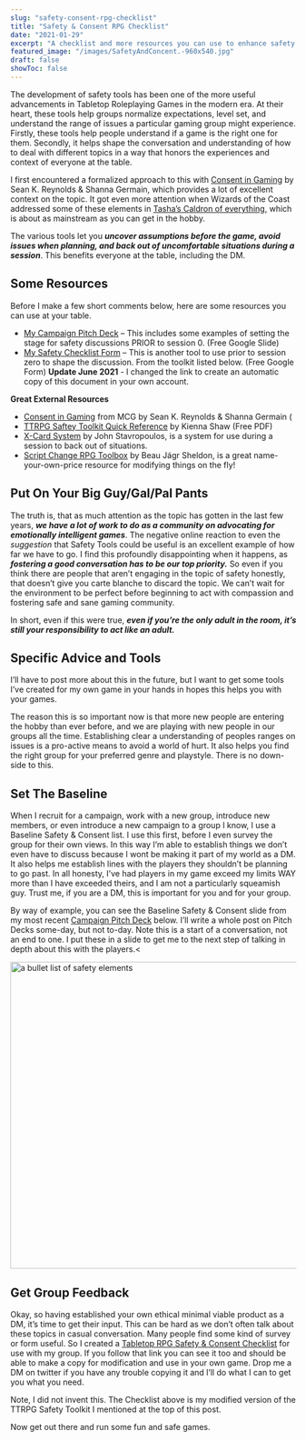 ```yaml
---
slug: "safety-consent-rpg-checklist"
title: "Safety & Consent RPG Checklist"
date: "2021-01-29"
excerpt: "A checklist and more resources you can use to enhance safety and concent in your TTRPGs."
featured_image: "/images/SafetyAndConcent.-960x540.jpg"
draft: false
showToc: false
---
```


The development of safety tools has been one of the more useful advancements in Tabletop Roleplaying Games in the modern era. At their heart, these tools help groups normalize expectations, level set, and understand the range of issues a particular gaming group might experience. Firstly, these tools help people understand if a game is the right one for them. Secondly, it helps shape the conversation and understanding of how to deal with different topics in a way that honors the experiences and context of everyone at the table.

I first encountered a formalized approach to this with <a rel="noreferrer noopener" href="https://www.montecookgames.com/consent-in-gaming/" target="_blank">Consent in Gaming</a> by Sean K. Reynolds & Shanna Germain, which provides a lot of excellent context on the topic. It got even more attention when Wizards of the Coast addressed some of these elements in <a data-type="URL" data-id="https://dnd.wizards.com/products/tabletop-games/rpg-products/tashas-cauldron-everything" href="https://dnd.wizards.com/products/tabletop-games/rpg-products/tashas-cauldron-everything">Tasha&#8217;s Caldron of everything</a><a data-type="URL" data-id="https://dnd.wizards.com/products/tabletop-games/rpg-products/tashas-cauldron-everything" rel="noreferrer noopener" href="https://dnd.wizards.com/products/tabletop-games/rpg-products/tashas-cauldron-everything" target="_blank">,</a> which is about as mainstream as you can get in the hobby. 

The various tools let you **_uncover assumptions before the game, avoid issues when planning, and back out of uncomfortable situations during a session_**. This benefits everyone at the table, including the DM.

## Some Resources

Before I make a few short comments below, here are some resources you can use at your table.

  * <a href="https://docs.google.com/presentation/d/1kjaK9Q9p90P54E2ITZPf0DHGyaZZMHXYAg52Ar19zp4/edit?usp=sharing" target="_blank" rel="noreferrer noopener">My Campaign Pitch Deck</a> &#8211; This includes some examples of setting the stage for safety discussions PRIOR to session 0. (Free Google Slide)
  * [My Safety Checklist Form](https://docs.google.com/forms/d/1XHjWwG3vdyhcX1uyAQT-XqwwhTZBFkW-JD9Ubhn_YUs/copy?usp=sharing) &#8211; This is another tool to use prior to session zero to shape the discussion. From the toolkit listed below. (Free Google Form) **Update June 2021** - I changed the link to create an automatic copy of this document in your own account.

**Great External Resources**

  * <a href="https://www.montecookgames.com/consent-in-gaming/" target="_blank" rel="noreferrer noopener">Consent in Gaming</a> from MCG by Sean K. Reynolds & Shanna Germain (
  * [TTRPG Saftey Toolkit Quick Reference](https://i.4pcdn.org/tg/1583202183294.pdf) by Kienna Shaw (Free PDF)
  * <a href="https://docs.google.com/document/d/1SB0jsx34bWHZWbnNIVVuMjhDkrdFGo1_hSC2BWPlI3A/mobilebasic" target="_blank" rel="noreferrer noopener">X-Card System</a> by John Stavropoulos, is a system for use during a session to back out of situations.
  * <a href="https://briebeau.itch.io/script-change" target="_blank" rel="noreferrer noopener">Script Change RPG Toolbox</a> by Beau Jágr Sheldon, is a great name-your-own-price resource for modifying things on the fly!

## Put On Your Big Guy/Gal/Pal Pants

The truth is, that as much attention as the topic has gotten in the last few years, **_we have a lot of work to do as a community on advocating for emotionally intelligent games_**. The negative online reaction to even the _suggestion_ that Safety Tools could be useful is an excellent example of how far we have to go. I find this profoundly disappointing when it happens, as **_fostering a good conversation has to be our top priority._** So even if you think there are people that aren&#8217;t engaging in the topic of safety honestly, that doesn&#8217;t give you carte blanche to discard the topic. We can&#8217;t wait for the environment to be perfect before beginning to act with compassion and fostering safe and sane gaming community.

In short, even if this were true, **_even if you&#8217;re the only adult in the room, it&#8217;s still your responsibility to act like an adult._**

## Specific Advice and Tools

I&#8217;ll have to post more about this in the future, but I want to get some tools I&#8217;ve created for my own game in your hands in hopes this helps you with your games.

The reason this is so important now is that more new people are entering the hobby than ever before, and we are playing with new people in our groups all the time. Establishing clear a understanding of peoples ranges on issues is a pro-active means to avoid a world of hurt. It also helps you find the right group for your preferred genre and playstyle. There is no down-side to this.

## Set The Baseline

When I recruit for a campaign, work with a new group, introduce new members, or even introduce a new campaign to a group I know, I use a Baseline Safety & Consent list. I use this first, before I even survey the group for their own views. In this way I&#8217;m able to establish things we don&#8217;t even have to discuss because I wont be making it part of my world as a DM. It also helps me establish lines with the players they shouldn&#8217;t be planning to go past. In all honesty, I&#8217;ve had players in my game exceed my limits WAY more than I have exceeded theirs, and I am not a particularly squeamish guy. Trust me, if you are a DM, this is important for you and for your group.

By way of example, you can see the Baseline Safety & Consent slide from my most recent <a rel="noreferrer noopener" href="https://docs.google.com/presentation/d/1kjaK9Q9p90P54E2ITZPf0DHGyaZZMHXYAg52Ar19zp4/edit?usp=sharing" target="_blank">Campaign Pitch Deck</a> below. I&#8217;ll write a whole post on Pitch Decks some-day, but not to-day. Note this is a start of a conversation, not an end to one. I put these in a slide to get me to the next step of talking in depth about this with the players.<


<img src="/images/SafetyAndConcent.-960x540.jpg" alt="a bullet list of safety elements" width="960" height="540" />


## Get Group Feedback

Okay, so having established your own ethical minimal viable product as a DM, it&#8217;s time to get their input. This can be hard as we don&#8217;t often talk about these topics in casual conversation. Many people find some kind of survey or form useful. So I created a <a rel="noreferrer noopener" href="https://docs.google.com/forms/d/1XHjWwG3vdyhcX1uyAQT-XqwwhTZBFkW-JD9Ubhn_YUs/edit?usp=sharing" target="_blank">Tabletop RPG Safety & Consent Checklist</a> for use with my group. If you follow that link you can see it too and should be able to make a copy for modification and use in your own game. Drop me a DM on twitter if you have any trouble copying it and I&#8217;ll do what I can to get you what you need.

Note, I did not invent this. The Checklist above is my modified version of the TTRPG Safety Toolkit I mentioned at the top of this post.

Now get out there and run some fun and safe games.
